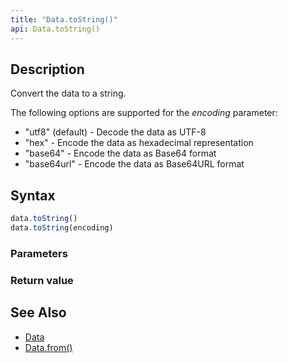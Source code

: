 ```yaml
---
title: "Data.toString()"
api: Data.toString()
---
```


## Description

Convert the data to a string.

The following options are supported for the _encoding_ parameter:

- "utf8" (default) - Decode the data as UTF-8
- "hex" - Encode the data as hexadecimal representation
- "base64" - Encode the data as Base64 format
- "base64url" - Encode the data as Base64URL format

## Syntax

``` js
data.toString()
data.toString(encoding)
```

### Parameters

<Parameters/>

### Return value

<ReturnValue/>

## See Also

* [Data](/reference/api/Data)
* [Data.from()](/reference/api/Data/from)
